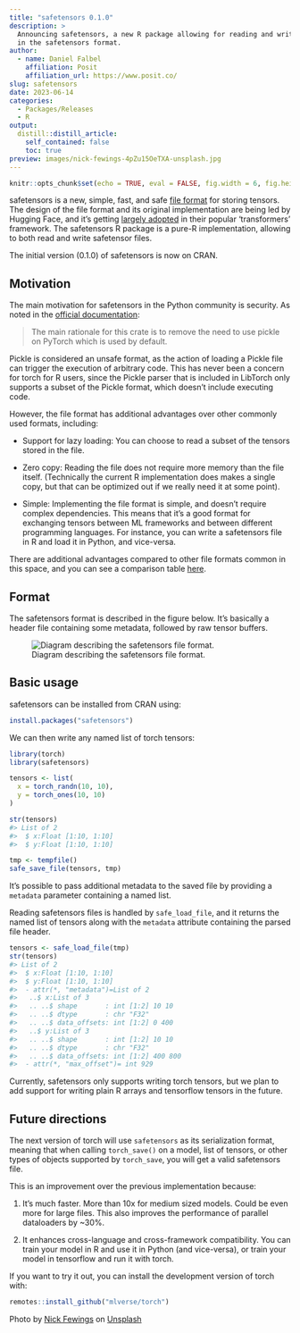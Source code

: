 ```yaml
---
title: "safetensors 0.1.0"
description: >
  Announcing safetensors, a new R package allowing for reading and writing files
  in the safetensors format.
author:
  - name: Daniel Falbel
    affiliation: Posit
    affiliation_url: https://www.posit.co/
slug: safetensors
date: 2023-06-14
categories:
  - Packages/Releases
  - R
output:
  distill::distill_article:
    self_contained: false
    toc: true
preview: images/nick-fewings-4pZu15OeTXA-unsplash.jpg
---
```


```r
knitr::opts_chunk$set(echo = TRUE, eval = FALSE, fig.width = 6, fig.height = 6)
```

safetensors is a new, simple, fast, and safe [file format](https://huggingface.co/docs/safetensors/index) for storing tensors. The design of the file format and its original implementation are being led 
by Hugging Face, and it's getting [largely adopted](https://huggingface.co/blog/safetensors-security-audit#going-forward) in their popular 'transformers' framework. The safetensors R package is a pure-R implementation, allowing to both read and write safetensor files.

The initial version (0.1.0) of safetensors is now on CRAN.

## Motivation

The main motivation for safetensors in the Python community is security. As noted 
in the [official documentation](https://github.com/huggingface/safetensors#yet-another-format-):

> The main rationale for this crate is to remove the need to use pickle on PyTorch which is used by default.

Pickle is considered an unsafe format, as the action of loading a Pickle file can
trigger the execution of arbitrary code. This has never been a concern for torch
for R users, since the Pickle parser that is included in LibTorch only supports a subset
of the Pickle format, which doesn't include executing code.

However, the file format has additional advantages over other commonly used formats, including:

- Support for lazy loading: You can choose to read a subset of the tensors stored in the file.
  
- Zero copy: Reading the file does not require more memory than the file itself. 
  (Technically the current R implementation does makes a single copy, but that can
  be optimized out if we really need it at some point).
  
- Simple: Implementing the file format is simple, and doesn't require complex dependencies. 
  This means that it's a good format for exchanging tensors between ML frameworks and 
  between different programming languages. For instance, you can write a safetensors file
  in R and load it in Python, and vice-versa.
  
There are additional advantages compared to other file formats common in this space, and
you can see a comparison table [here](https://github.com/huggingface/safetensors#yet-another-format-).


## Format

The safetensors format is described in the figure below. It's basically a header file
containing some metadata, followed by raw tensor buffers.

![Diagram describing the safetensors file format.](images/safetensors-format.svg)

## Basic usage

safetensors can be installed from CRAN using:

``` r
install.packages("safetensors")
```

We can then write any named list of torch tensors:

``` r
library(torch)
library(safetensors)

tensors <- list(
  x = torch_randn(10, 10),
  y = torch_ones(10, 10)
)

str(tensors)
#> List of 2
#>  $ x:Float [1:10, 1:10]
#>  $ y:Float [1:10, 1:10]

tmp <- tempfile()
safe_save_file(tensors, tmp)
```

It's possible to pass additional metadata to the saved file by providing a `metadata`
parameter containing a named list.

Reading safetensors files is handled by `safe_load_file`, and it returns the named
list of tensors along with the `metadata` attribute containing the parsed file header.

``` r
tensors <- safe_load_file(tmp)
str(tensors)
#> List of 2
#>  $ x:Float [1:10, 1:10]
#>  $ y:Float [1:10, 1:10]
#>  - attr(*, "metadata")=List of 2
#>   ..$ x:List of 3
#>   .. ..$ shape       : int [1:2] 10 10
#>   .. ..$ dtype       : chr "F32"
#>   .. ..$ data_offsets: int [1:2] 0 400
#>   ..$ y:List of 3
#>   .. ..$ shape       : int [1:2] 10 10
#>   .. ..$ dtype       : chr "F32"
#>   .. ..$ data_offsets: int [1:2] 400 800
#>  - attr(*, "max_offset")= int 929
```

Currently, safetensors only supports writing torch tensors, but we plan to add
support for writing plain R arrays and tensorflow tensors in the future.

## Future directions

The next version of torch will use `safetensors` as its serialization format,
meaning that when calling `torch_save()` on a model, list of tensors, or other
types of objects supported by `torch_save`, you will get a valid safetensors file.

This is an improvement over the previous implementation because:

1. It's much faster. More than 10x for medium sized models. Could be even more for large files.
   This also improves the performance of parallel dataloaders by ~30%.

2. It enhances cross-language and cross-framework compatibility. You can train your model
   in R and use it in Python (and vice-versa), or train your model in tensorflow and run it
   with torch.

If you want to try it out, you can install the development version of torch with:

``` r
remotes::install_github("mlverse/torch")
```


Photo by <a href="https://unsplash.com/@jannerboy62?utm_source=unsplash&utm_medium=referral&utm_content=creditCopyText">Nick Fewings</a> on <a href="https://unsplash.com/photos/4pZu15OeTXA?utm_source=unsplash&utm_medium=referral&utm_content=creditCopyText">Unsplash</a>
  
